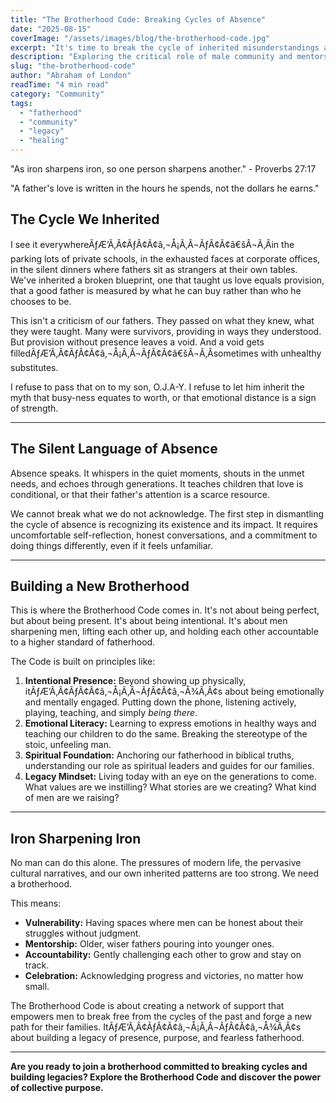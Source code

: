 ```yaml
---
title: "The Brotherhood Code: Breaking Cycles of Absence"
date: "2025-08-15"
coverImage: "/assets/images/blog/the-brotherhood-code.jpg"
excerpt: "It's time to break the cycle of inherited misunderstandings about fatherhood."
description: "Exploring the critical role of male community and mentorship in breaking negative cycles and fostering responsible, present fatherhood."
slug: "the-brotherhood-code"
author: "Abraham of London"
readTime: "4 min read"
category: "Community"
tags:
  - "fatherhood"
  - "community"
  - "legacy"
  - "healing"
---
```


"As iron sharpens iron, so one person sharpens another." - Proverbs 27:17

"A father's love is written in the hours he spends, not the dollars he earns."

## The Cycle We Inherited

I see it everywhereÃƒÆ’Ã‚Â¢ÃƒÂ¢Ã¢â‚¬Å¡Ã‚Â¬ÃƒÂ¢Ã¢â€šÂ¬Ã‚Âin the parking lots of private schools, in the exhausted faces at corporate offices, in the silent dinners where fathers sit as strangers at their own tables. We've inherited a broken blueprint, one that taught us love equals provision, that a good father is measured by what he can buy rather than who he chooses to be.

This isn't a criticism of our fathers. They passed on what they knew, what they were taught. Many were survivors, providing in ways they understood. But provision without presence leaves a void. And a void gets filledÃƒÆ’Ã‚Â¢ÃƒÂ¢Ã¢â‚¬Å¡Ã‚Â¬ÃƒÂ¢Ã¢â€šÂ¬Ã‚Âsometimes with unhealthy substitutes.

I refuse to pass that on to my son, O.J.A-Y. I refuse to let him inherit the myth that busy-ness equates to worth, or that emotional distance is a sign of strength.

---

## The Silent Language of Absence

Absence speaks. It whispers in the quiet moments, shouts in the unmet needs, and echoes through generations. It teaches children that love is conditional, or that their father's attention is a scarce resource.

We cannot break what we do not acknowledge. The first step in dismantling the cycle of absence is recognizing its existence and its impact. It requires uncomfortable self-reflection, honest conversations, and a commitment to doing things differently, even if it feels unfamiliar.

---

## Building a New Brotherhood

This is where the Brotherhood Code comes in. It's not about being perfect, but about being present. It's about being intentional. It's about men sharpening men, lifting each other up, and holding each other accountable to a higher standard of fatherhood.

The Code is built on principles like:

1.  **Intentional Presence:** Beyond showing up physically, itÃƒÆ’Ã‚Â¢ÃƒÂ¢Ã¢â‚¬Å¡Ã‚Â¬ÃƒÂ¢Ã¢â‚¬Å¾Ã‚Â¢s about being emotionally and mentally engaged. Putting down the phone, listening actively, playing, teaching, and simply _being there_.
2.  **Emotional Literacy:** Learning to express emotions in healthy ways and teaching our children to do the same. Breaking the stereotype of the stoic, unfeeling man.
3.  **Spiritual Foundation:** Anchoring our fatherhood in biblical truths, understanding our role as spiritual leaders and guides for our families.
4.  **Legacy Mindset:** Living today with an eye on the generations to come. What values are we instilling? What stories are we creating? What kind of men are we raising?

---

## Iron Sharpening Iron

No man can do this alone. The pressures of modern life, the pervasive cultural narratives, and our own inherited patterns are too strong. We need a brotherhood.

This means:

- **Vulnerability:** Having spaces where men can be honest about their struggles without judgment.
- **Mentorship:** Older, wiser fathers pouring into younger ones.
- **Accountability:** Gently challenging each other to grow and stay on track.
- **Celebration:** Acknowledging progress and victories, no matter how small.

The Brotherhood Code is about creating a network of support that empowers men to break free from the cycles of the past and forge a new path for their families. ItÃƒÆ’Ã‚Â¢ÃƒÂ¢Ã¢â‚¬Å¡Ã‚Â¬ÃƒÂ¢Ã¢â‚¬Å¾Ã‚Â¢s about building a legacy of presence, purpose, and fearless fatherhood.

---

**Are you ready to join a brotherhood committed to breaking cycles and building legacies? Explore the Brotherhood Code and discover the power of collective purpose.**


